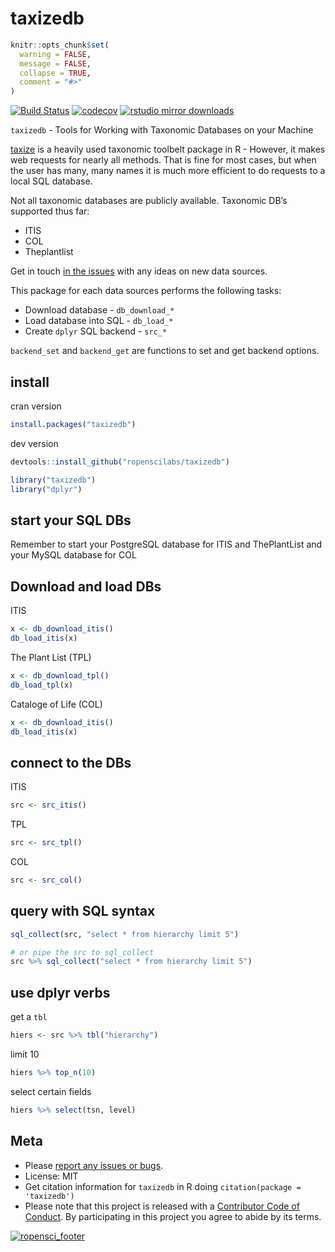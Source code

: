taxizedb
========

```r
knitr::opts_chunk$set(
  warning = FALSE,
  message = FALSE,
  collapse = TRUE,
  comment = "#>"
)
```

[![Build Status](https://api.travis-ci.org/ropenscilabs/taxizedb.png?branch=master)](https://travis-ci.org/ropenscilabs/taxizedb)
[![codecov](https://codecov.io/gh/ropenscilabs/taxizedb/branch/master/graph/badge.svg)](https://codecov.io/gh/ropenscilabs/taxizedb)
[![rstudio mirror downloads](http://cranlogs.r-pkg.org/badges/taxizedb)](https://github.com/metacran/cranlogs.app)

`taxizedb` - Tools for Working with Taxonomic Databases on your Machine

[taxize](https://github.com/ropensci/taxize) is a heavily used taxonomic toolbelt
package in R - However, it makes web requests for nearly all methods. That is fine
for most cases, but when the user has many, many names it is much more efficient
to do requests to a local SQL database. 

Not all taxonomic databases are publicly available. Taxonomic DB's supported thus far:

* ITIS
* COL
* Theplantlist

Get in touch [in the issues](issues) with any ideas on new data sources.

This package for each data sources performs the following tasks:

* Download database - `db_download_*`
* Load database into SQL - `db_load_*`
* Create `dplyr` SQL backend - `src_*`

`backend_set` and `backend_get` are functions to set and get backend options.

## install

cran version

```r
install.packages("taxizedb")
```

dev version

```r
devtools::install_github("ropenscilabs/taxizedb")
```

```r
library("taxizedb")
library("dplyr")
```

## start your SQL DBs

Remember to start your PostgreSQL database for ITIS and ThePlantList and your MySQL database for COL

## Download and load DBs

ITIS

```r
x <- db_download_itis()
db_load_itis(x)
```

The Plant List (TPL)

```r
x <- db_download_tpl()
db_load_tpl(x)
```

Cataloge of Life (COL)

```r
x <- db_download_itis()
db_load_itis(x)
```

## connect to the DBs

ITIS 

```r
src <- src_itis()
```

TPL

```r
src <- src_tpl()
```

COL 

```r
src <- src_col()
```

## query with SQL syntax 

```r
sql_collect(src, "select * from hierarchy limit 5")
```

```r
# or pipe the src to sql_collect
src %>% sql_collect("select * from hierarchy limit 5")
```

## use dplyr verbs

get a `tbl`

```r
hiers <- src %>% tbl("hierarchy")
```

limit 10

```r
hiers %>% top_n(10)
```

select certain fields

```r
hiers %>% select(tsn, level)
```

## Meta

* Please [report any issues or bugs](https://github.com/ropenscilabs/taxizedb/issues).
* License: MIT
* Get citation information for `taxizedb` in R doing `citation(package = 'taxizedb')`
* Please note that this project is released with a [Contributor Code of Conduct](CONDUCT.md). By participating in this project you agree to abide by its terms.

[![ropensci_footer](https://ropensci.org/public_images/github_footer.png)](https://ropensci.org)
